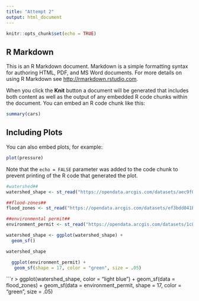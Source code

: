 ```yaml
---
title: "Attempt 2"
output: html_document
---
```


```r
knitr::opts_chunk$set(echo = TRUE)
```

## R Markdown

This is an R Markdown document. Markdown is a simple formatting syntax for authoring HTML, PDF, and MS Word documents. For more details on using R Markdown see <http://rmarkdown.rstudio.com>.

When you click the **Knit** button a document will be generated that includes both content as well as the output of any embedded R code chunks within the document. You can embed an R code chunk like this:

```r
summary(cars)
```

## Including Plots

You can also embed plots, for example:

```r
plot(pressure)
```

Note that the `echo = FALSE` parameter was added to the code chunk to prevent printing of the R code that generated the plot.


```r
#watershed##
watershed_shape <- st_read("https://opendata.arcgis.com/datasets/aec9f0fc40e548f9be12e91565191a1f_0.geojson")

##flood-zones##
flood_zones <- st_read("https://opendata.arcgis.com/datasets/ef3bdd041b2e424695eb4dfe965966c4_0.geojson")

##environmental permit##
environment_permit <- st_read("https://opendata.arcgis.com/datasets/1c81f3c9fafb4a92bceb73207ec225dd_1.geojson")
```
 
```r
watershed_shape <- ggplot(watershed_shape) +
  geom_sf()

watershed_shape
  ```
```r
  ggplot(environment_permit) +
   geom_sf(shape = 17, color = "green", size = .05)

  ```
 
  ```r
  > ggplot(watershed_shape, color = "light blue") +
     geom_sf(data = flood_zones) +
     geom_sf(data = environment_permit, shape = 17, color = "green", size = .05)
  